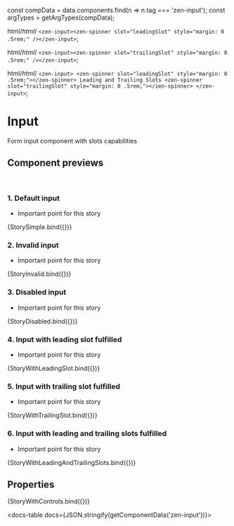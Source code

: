 
const compData = data.components.find(n => n.tag === 'zen-input');
const argTypes = getArgTypes(compData);

<Meta title="Forms/Input" component="zen-input" argTypes={argTypes} />





  html/*html*/ ` <zen-input><zen-spinner slot="leadingSlot" style="margin: 0 .5rem;" /></zen-input> `;

  html/*html*/ ` <zen-input><zen-spinner slot="trailingSlot" style="margin: 0 .5rem;" /></zen-input> `;

  html/*html*/ `
    <zen-input>
      <zen-spinner slot="leadingSlot" style="margin: 0 .5rem;"></zen-spinner>
      Leading and Trailing Slots
      <zen-spinner slot="trailingSlot" style="margin: 0 .5rem;"></zen-spinner>
    </zen-input>
  `;

# Input

Form input component with slots capabilities

## Component previews

<br />

### 1. Default input

- Important point for this story

<Canvas>
  <Story name="StorySimple">{StorySimple.bind({})}</Story>
</Canvas>

### 2. Invalid input

- Important point for this story

<Canvas>
  <Story name="StoryInvalid">{StoryInvalid.bind({})}</Story>
</Canvas>

### 3. Disabled input

- Important point for this story

<Canvas>
  <Story name="StoryDisabled">{StoryDisabled.bind({})}</Story>
</Canvas>

### 4. Input with leading slot fulfilled

- Important point for this story

<Canvas>
  <Story name="StoryWithLeadingSlot">{StoryWithLeadingSlot.bind({})}</Story>
</Canvas>

### 5. Input with trailing slot fulfilled

- Important point for this story

<Canvas>
  <Story name="StoryWithTrailingSlot">{StoryWithTrailingSlot.bind({})}</Story>
</Canvas>

### 6. Input with leading and trailing slots fulfilled

- Important point for this story

<Canvas>
  <Story name="StoryWithLeadingAndTrailingSlots">{StoryWithLeadingAndTrailingSlots.bind({})}</Story>
</Canvas>

## Properties

<Canvas>
  <Story
    name="default"
    args={{
      ...getDefaultArgs(argTypes),
    }}
  >
    {StoryWithControls.bind({})}
  </Story>
</Canvas>

<ArgsTable story="default" />

<docs-table docs={JSON.stringify(getComponentData('zen-input'))}></docs-table>
